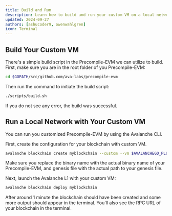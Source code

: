 ```yaml
---
title: Build and Run
description: Learn how to build and run your custom VM on a local network.
updated: 2024-09-27
authors: [ashucoder9, owenwahlgren]
icon: Terminal
---
```


## Build Your Custom VM

There's a simple build script in the Precompile-EVM we can utilize to build. First, make sure you are in the root folder of you Precompile-EVM:

```bash
cd $GOPATH/src/github.com/ava-labs/precompile-evm
```

Then run the command to initiate the build script:

```bash
./scripts/build.sh
```

If you do not see any error, the build was successful.

## Run a Local Network with Your Custom VM

You can run you customized Precompile-EVM by using the Avalanche CLI.

First, create the configuration for your blockchain with custom VM.

```bash
avalanche blockchain create myblockchain --custom --vm $AVALANCHEGO_PLUGIN_PATH/srEXiWaHuhNyGwPUi444Tu47ZEDwxTWrbQiuD7FmgSAQ6X7Dy --genesis ./.devcontainer/genesis-example.json
```

<Callout type="info">
Make sure you replace the binary name with the actual binary name of your Precompile-EVM, and genesis file with the actual path to your genesis file.
</Callout>

Next, launch the Avalanche L1 with your custom VM:

```bash
avalanche blockchain deploy myblockchain
```

After around 1 minute the blockchain should have been created and some more output should appear in the terminal. You'll also see the RPC URL of your blockchain in the terminal.